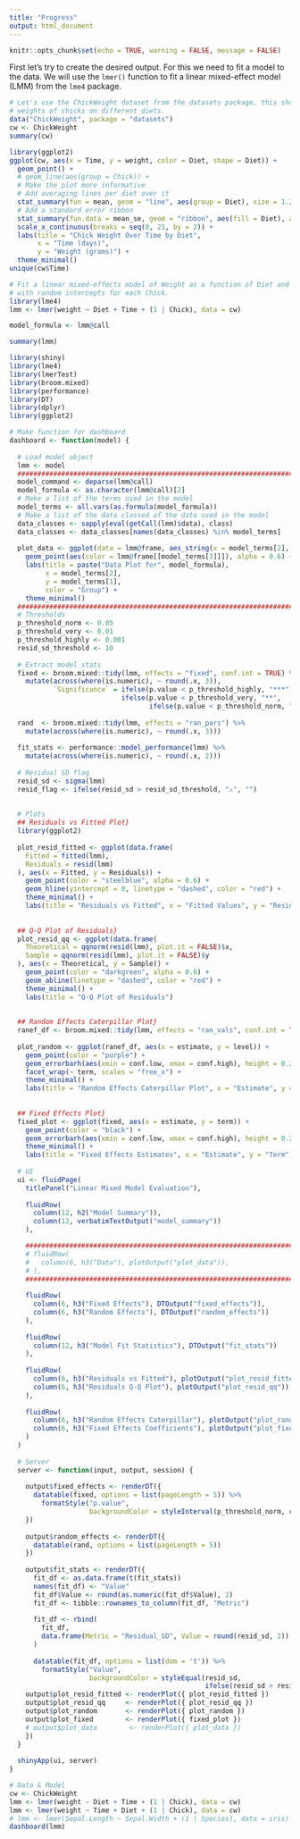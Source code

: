 ```yaml
---
title: "Progress"
output: html_document
---
```


```r
knitr::opts_chunk$set(echo = TRUE, warning = FALSE, message = FALSE)
```

First let's try to create the desired output. For this we need to fit a model to the data. We will use the `lmer()` function to fit a linear mixed-effect model (LMM) from the `lme4` package.

```r
# Let's use the ChickWeight dataset from the datasets package, this shows the 
# weights of chicks on different diets.
data("ChickWeight", package = "datasets")
cw <- ChickWeight
summary(cw)
```


```r
library(ggplot2)
ggplot(cw, aes(x = Time, y = weight, color = Diet, shape = Diet)) +
  geom_point() +
  # geom_line(aes(group = Chick)) +
  # Make the plot more informative
  # Add averaging lines per diet over it
  stat_summary(fun = mean, geom = "line", aes(group = Diet), size = 1.2) +
  # Add a standard error ribbon
  stat_summary(fun.data = mean_se, geom = "ribbon", aes(fill = Diet), alpha = 0.2) +
  scale_x_continuous(breaks = seq(0, 21, by = 2)) +
  labs(title = "Chick Weight Over Time by Diet",
       x = "Time (days)",
       y = "Weight (grams)") +
  theme_minimal()
unique(cw$Time)

```


```r
# Fit a linear mixed-effects model of Weight as a function of Diet and Time,
# with random intercepts for each Chick.
library(lme4)
lmm <- lmer(weight ~ Diet + Time + (1 | Chick), data = cw)
```


```r
model_formula <- lmm@call

summary(lmm)

```

```r
library(shiny)
library(lme4)
library(lmerTest)
library(broom.mixed)
library(performance)
library(DT)
library(dplyr)
library(ggplot2)

# Make function for dashboard
dashboard <- function(model) {
  
  # Load model object
  lmm <- model
  ##############################################################################
  model_command <- deparse(lmm@call)
  model_formula <- as.character(lmm@call)[2]
  # Make a list of the terms used in the model
  model_terms <- all.vars(as.formula(model_formula))
  # Make a list of the data classed of the data used in the model
  data_classes <- sapply(eval(getCall(lmm)$data), class)
  data_classes <- data_classes[names(data_classes) %in% model_terms]
  
  plot_data <- ggplot(data = lmm@frame, aes_string(x = model_terms[2], y = model_terms[1])) +
    geom_point(aes(color = lmm@frame[[model_terms[3]]]), alpha = 0.6) +
    labs(title = paste("Data Plot for", model_formula),
         x = model_terms[2],
         y = model_terms[1],
         color = "Group") +
    theme_minimal()
  ##############################################################################
  # Thresholds
  p_threshold_norm <- 0.05
  p_threshold_very <- 0.01
  p_threshold_highly <- 0.001
  resid_sd_threshold <- 10
  
  # Extract model stats
  fixed <- broom.mixed::tidy(lmm, effects = "fixed", conf.int = TRUE) %>%
    mutate(across(where(is.numeric), ~ round(.x, 3)),
           `Significance` = ifelse(p.value < p_threshold_highly, "***",
                            ifelse(p.value < p_threshold_very, "**",
                                   ifelse(p.value < p_threshold_norm, "*", ""))))
  
  rand  <- broom.mixed::tidy(lmm, effects = "ran_pars") %>%
    mutate(across(where(is.numeric), ~ round(.x, 3)))
  
  fit_stats <- performance::model_performance(lmm) %>%
    mutate(across(where(is.numeric), ~ round(.x, 2)))
  
  # Residual SD flag
  resid_sd <- sigma(lmm)
  resid_flag <- ifelse(resid_sd > resid_sd_threshold, "⚠", "")
  
  
  # Plots
  ## Residuals vs Fitted Plot}
  library(ggplot2)
  
  plot_resid_fitted <- ggplot(data.frame(
    Fitted = fitted(lmm),
    Residuals = resid(lmm)
  ), aes(x = Fitted, y = Residuals)) +
    geom_point(color = "steelblue", alpha = 0.6) +
    geom_hline(yintercept = 0, linetype = "dashed", color = "red") +
    theme_minimal() +
    labs(title = "Residuals vs Fitted", x = "Fitted Values", y = "Residuals")
  
  
  ## Q-Q Plot of Residuals}
  plot_resid_qq <- ggplot(data.frame(
    Theoretical = qqnorm(resid(lmm), plot.it = FALSE)$x,
    Sample = qqnorm(resid(lmm), plot.it = FALSE)$y
  ), aes(x = Theoretical, y = Sample)) +
    geom_point(color = "darkgreen", alpha = 0.6) +
    geom_abline(linetype = "dashed", color = "red") +
    theme_minimal() +
    labs(title = "Q-Q Plot of Residuals")
  
  
  ## Random Effects Caterpillar Plot}
  ranef_df <- broom.mixed::tidy(lmm, effects = "ran_vals", conf.int = TRUE)
  
  plot_random <- ggplot(ranef_df, aes(x = estimate, y = level)) +
    geom_point(color = "purple") +
    geom_errorbarh(aes(xmin = conf.low, xmax = conf.high), height = 0.2) +
    facet_wrap(~ term, scales = "free_x") +
    theme_minimal() +
    labs(title = "Random Effects Caterpillar Plot", x = "Estimate", y = "Chick")
  
  
  ## Fixed Effects Plot}
  fixed_plot <- ggplot(fixed, aes(x = estimate, y = term)) +
    geom_point(color = "black") +
    geom_errorbarh(aes(xmin = conf.low, xmax = conf.high), height = 0.2) +
    theme_minimal() +
    labs(title = "Fixed Effects Estimates", x = "Estimate", y = "Term")
  
  # UI
  ui <- fluidPage(
    titlePanel("Linear Mixed Model Evaluation"),
    
    fluidRow(
      column(12, h2("Model Summary")),
      column(12, verbatimTextOutput("model_summary"))
    ),

    ############################################################################
    # fluidRow(
    #   column(6, h3("Data"), plotOutput("plot_data")),
    # ),
    ############################################################################
    
    fluidRow(
      column(6, h3("Fixed Effects"), DTOutput("fixed_effects")),
      column(6, h3("Random Effects"), DTOutput("random_effects"))
    ),
    
    fluidRow(
      column(12, h3("Model Fit Statistics"), DTOutput("fit_stats"))
    ),
    
    fluidRow(
      column(6, h3("Residuals vs Fitted"), plotOutput("plot_resid_fitted")),
      column(6, h3("Residuals Q-Q Plot"), plotOutput("plot_resid_qq"))
    ),
    
    fluidRow(
      column(6, h3("Random Effects Caterpillar"), plotOutput("plot_random")),
      column(6, h3("Fixed Effects Coefficients"), plotOutput("plot_fixed"))
    )
  )
  
  # Server
  server <- function(input, output, session) {
    
    output$fixed_effects <- renderDT({
      datatable(fixed, options = list(pageLength = 5)) %>%
        formatStyle("p.value",
                    backgroundColor = styleInterval(p_threshold_norm, c("lightgreen", "")))
    })
    
    output$random_effects <- renderDT({
      datatable(rand, options = list(pageLength = 5))
    })
    
    output$fit_stats <- renderDT({
      fit_df <- as.data.frame(t(fit_stats))
      names(fit_df) <- "Value"
      fit_df$Value <- round(as.numeric(fit_df$Value), 2)
      fit_df <- tibble::rownames_to_column(fit_df, "Metric")
      
      fit_df <- rbind(
        fit_df,
        data.frame(Metric = "Residual_SD", Value = round(resid_sd, 2))
      )
      
      datatable(fit_df, options = list(dom = 't')) %>%
        formatStyle("Value",
                    backgroundColor = styleEqual(resid_sd, 
                                                 ifelse(resid_sd > resid_sd_threshold, "#f8d7da", "lightgreen")))
    output$plot_resid_fitted <- renderPlot({ plot_resid_fitted })
    output$plot_resid_qq     <- renderPlot({ plot_resid_qq })
    output$plot_random       <- renderPlot({ plot_random })
    output$plot_fixed        <- renderPlot({ fixed_plot })
    # output$plot_data        <- renderPlot({ plot_data })
    })
  }
  
  shinyApp(ui, server)
}
```


```r
# Data & Model
cw <- ChickWeight
lmm <- lmer(weight ~ Diet + Time + (1 | Chick), data = cw)
lmm <- lmer(weight ~ Time + Diet + (1 | Chick), data = cw)
# lmm <- lmer(Sepal.Length ~ Sepal.Width + (1 | Species), data = iris)
dashboard(lmm)

```



